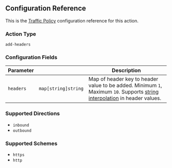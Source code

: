 ## Configuration Reference

This is the [Traffic Policy](/docs/http/traffic-policy/index.mdx) configuration 
reference for this action.

### Action Type

`add-headers`

### Configuration Fields

| Parameter | &nbsp;                    | Description                                                                                                                                              |
| --------- | ------------------------- | -------------------------------------------------------------------------------------------------------------------------------------------------------- |
| `headers` | `map[string]string` | Map of header key to header value to be added. Minimum `1`, Maximum `10`. Supports [string interpolation](#string-interpolation) in header values. |

### Supported Directions

- `inbound`
- `outbound`

### Supported Schemes
- `https`
- `http`